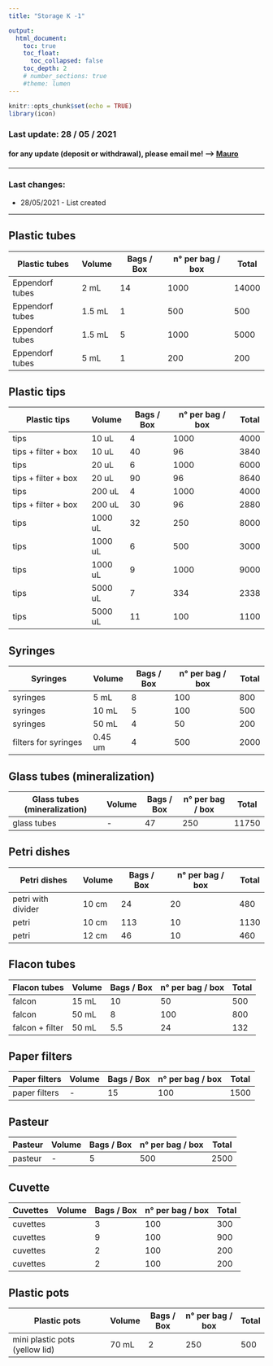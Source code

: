 ```yaml
---
title: "Storage K -1"

output: 
  html_document:
    toc: true
    toc_float:
      toc_collapsed: false
    toc_depth: 2
    # number_sections: true
    #theme: lumen
---
```


```r
knitr::opts_chunk$set(echo = TRUE)
library(icon)
```

### Last update: 28 / 05 / 2021
#### for any update (deposit or withdrawal), please email me! --> [Mauro](mailto:mauro.maver@unibz.it?subject=[Update]%20Storage%20K-1%20and%20Lab%201.20)

---

### Last changes:
- 28/05/2021 - List created

---

## Plastic tubes

| Plastic tubes   | Volume | Bags / Box | n° per bag / box | Total |
|-----------------|--------|------------|------------------|-------|
| Eppendorf tubes | 2 mL   | 14         | 1000             | 14000 |
| Eppendorf tubes | 1.5 mL | 1          | 500              | 500   |
| Eppendorf tubes | 1.5 mL | 5          | 1000             | 5000  |
| Eppendorf tubes | 5 mL   | 1          | 200              | 200   |

## Plastic tips

| Plastic tips        | Volume  | Bags / Box | n° per bag / box | Total |
|---------------------|---------|------------|------------------|-------|
| tips                | 10 uL   | 4          | 1000             | 4000  |
| tips + filter + box | 10 uL   | 40         | 96               | 3840  |
| tips                | 20 uL   | 6          | 1000             | 6000  |
| tips + filter + box | 20 uL   | 90         | 96               | 8640  |
| tips                | 200 uL  | 4          | 1000             | 4000  |
| tips + filter + box | 200 uL  | 30         | 96               | 2880  |
| tips                | 1000 uL | 32         | 250              | 8000  |
| tips                | 1000 uL | 6          | 500              | 3000  |
| tips                | 1000 uL | 9          | 1000             | 9000  |
| tips                | 5000 uL | 7          | 334              | 2338  |
| tips                | 5000 uL | 11         | 100              | 1100  |

## Syringes

| Syringes             | Volume  | Bags / Box | n° per bag / box | Total |
|----------------------|---------|------------|------------------|-------|
| syringes             | 5 mL    | 8          | 100              | 800   |
| syringes             | 10 mL   | 5          | 100              | 500   |
| syringes             | 50 mL   | 4          | 50               | 200   |
| filters for syringes | 0.45 um | 4          | 500              | 2000  |

## Glass tubes (mineralization)

| Glass tubes (mineralization) | Volume | Bags / Box | n° per bag / box | Total |
|------------------------------|--------|------------|------------------|-------|
| glass tubes                  |  -     | 47         | 250              | 11750 |

## Petri dishes

| Petri dishes       | Volume | Bags / Box | n° per bag / box | Total |
|--------------------|--------|------------|------------------|-------|
| petri with divider | 10 cm  | 24         | 20               | 480   |
| petri              | 10 cm  | 113        | 10               | 1130  |
| petri              | 12 cm  | 46         | 10               | 460   |

## Flacon tubes

| Flacon tubes    | Volume | Bags / Box | n° per bag / box | Total |
|-----------------|--------|------------|------------------|-------|
| falcon          | 15 mL  | 10         | 50               | 500   |
| falcon          | 50 mL  | 8          | 100              | 800   |
| falcon + filter | 50 mL  | 5.5        | 24               | 132   |

## Paper filters

| Paper filters | Volume | Bags / Box | n° per bag / box | Total |
|---------------|--------|------------|------------------|-------|
| paper filters | -      | 15         | 100              | 1500  |

## Pasteur

| Pasteur | Volume | Bags / Box | n° per bag / box | Total |
|---------|--------|------------|------------------|-------|
| pasteur | -      | 5          | 500              | 2500  |

## Cuvette

| Cuvettes | Volume | Bags / Box | n° per bag / box | Total |
|----------|--------|------------|------------------|-------|
| cuvettes |        | 3          | 100              | 300   |
| cuvettes |        | 9          | 100              | 900   |
| cuvettes |        | 2          | 100              | 200   |
| cuvettes |        | 2          | 100              | 200   |

## Plastic pots

| Plastic pots                   | Volume | Bags / Box | n° per bag / box | Total |
|--------------------------------|--------|------------|------------------|-------|
| mini plastic pots (yellow lid) | 70 mL  | 2          | 250              | 500   |

